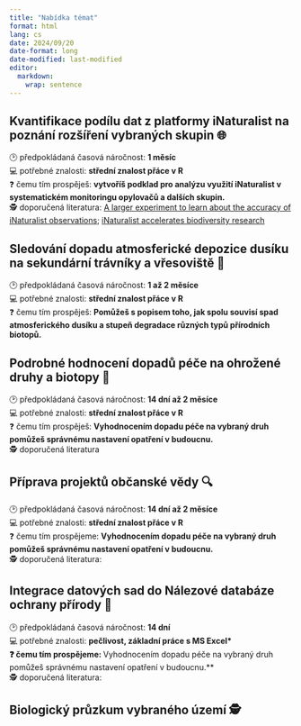 ---
title: "Nabídka témat"
format: html
lang: cs
date: 2024/09/20
date-format: long
date-modified: last-modified
editor: 
  markdown: 
    wrap: sentence
---

## Kvantifikace podílu dat z platformy iNaturalist na poznání rozšíření vybraných skupin 🌐
🕑 předpokládaná časová náročnost: **1 měsíc**  
💻 potřebné znalosti: **střední znalost přáce v R**  
❓ čemu tím prospěješ: **vytvoříš podklad pro analýzu využití iNaturalist v systematickém monitoringu opylovačů a dalších skupin.**  
🕵️ doporučená literatura: [A larger experiment to learn about the accuracy of iNaturalist observations](https://www.inaturalist.org/blog/91400-a-larger-experiment-to-learn-about-the-accuracy-of-inaturalist-observations); [iNaturalist accelerates biodiversity research](https://academic.oup.com/bioscience/advance-article/doi/10.1093/biosci/biaf104/8185761)

## Sledování dopadu atmosferické depozice dusíku na sekundární trávníky a vřesoviště 🌱
🕑 předpokládaná časová náročnost: **1 až 2 měsíce**  
💻 potřebné znalosti: **střední znalost přáce v R**  
❓ čemu tím prospěješ: **Pomůžeš s popisem toho, jak spolu souvisí spad atmosferického dusíku a stupeň degradace různých typů přírodních biotopů.**

## Podrobné hodnocení dopadů péče na ohrožené druhy a biotopy 🦋
🕑 předpokládaná časová náročnost: **14 dní až 2 měsíce**  
💻 potřebné znalosti: **střední znalost přáce v R**  
❓ čemu tím prospěješ: **Vyhodnocením dopadu péče na vybraný druh pomůžeš správnému nastavení opatření v budoucnu.**   
🕵️ doporučená literatura

## Příprava projektů občanské vědy 🔍
🕑 předpokládaná časová náročnost: **14 dní až 2 měsíce**  
💻 potřebné znalosti: **střední znalost přáce v R**  
❓ čemu tím prospějeme: **Vyhodnocením dopadu péče na vybraný druh pomůžeš správnému nastavení opatření v budoucnu.**   
🕵️ doporučená literatura:

## Integrace datových sad do Nálezové databáze ochrany přírody 💾
🕑 předpokládaná časová náročnost: **14 dní**  
💻 potřebné znalosti: **pečlivost, základní práce s MS Excel*  
❓ čemu tím prospějeme: **Vyhodnocením dopadu péče na vybraný druh pomůžeš správnému nastavení opatření v budoucnu.**   
🕵️ doporučená literatura:

## Biologický průzkum vybraného území 🕵
 
